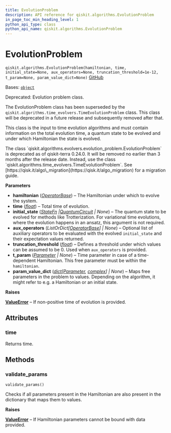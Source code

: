 ```yaml
---
title: EvolutionProblem
description: API reference for qiskit.algorithms.EvolutionProblem
in_page_toc_min_heading_level: 1
python_api_type: class
python_api_name: qiskit.algorithms.EvolutionProblem
---
```


# EvolutionProblem

<span id="qiskit.algorithms.EvolutionProblem" />

`qiskit.algorithms.EvolutionProblem(hamiltonian, time, initial_state=None, aux_operators=None, truncation_threshold=1e-12, t_param=None, param_value_dict=None)` [GitHub](https://github.com/qiskit/qiskit/tree/stable/0.45/qiskit/algorithms/evolvers/evolution_problem.py "view source code")

Bases: [`object`](https://docs.python.org/3/library/functions.html#object "(in Python v3.12)")

Deprecated: Evolution problem class.

The EvolutionProblem class has been superseded by the `qiskit.algorithms.time_evolvers.TimeEvolutionProblem` class. This class will be deprecated in a future release and subsequently removed after that.

This class is the input to time evolution algorithms and must contain information on the total evolution time, a quantum state to be evolved and under which Hamiltonian the state is evolved.

<Admonition title="Deprecated since version 0.24.0" type="danger">
  The class `qiskit.algorithms.evolvers.evolution_problem.EvolutionProblem` is deprecated as of qiskit-terra 0.24.0. It will be removed no earlier than 3 months after the release date. Instead, use the class `qiskit.algorithms.time_evolvers.TimeEvolutionProblem`. See [https://qisk.it/algo\_migration](https://qisk.it/algo_migration) for a migration guide.
</Admonition>

**Parameters**

*   **hamiltonian** ([*OperatorBase*](qiskit.opflow.OperatorBase "qiskit.opflow.OperatorBase")) – The Hamiltonian under which to evolve the system.
*   **time** ([*float*](https://docs.python.org/3/library/functions.html#float "(in Python v3.12)")) – Total time of evolution.
*   **initial\_state** ([*StateFn*](qiskit.opflow.state_fns.StateFn "qiskit.opflow.state_fns.StateFn")  *|*[*QuantumCircuit*](qiskit.circuit.QuantumCircuit "qiskit.circuit.QuantumCircuit") *| None*) – The quantum state to be evolved for methods like Trotterization. For variational time evolutions, where the evolution happens in an ansatz, this argument is not required.
*   **aux\_operators** (*ListOrDict\[*[*OperatorBase*](qiskit.opflow.OperatorBase "qiskit.opflow.OperatorBase")*] | None*) – Optional list of auxiliary operators to be evaluated with the evolved `initial_state` and their expectation values returned.
*   **truncation\_threshold** ([*float*](https://docs.python.org/3/library/functions.html#float "(in Python v3.12)")) – Defines a threshold under which values can be assumed to be 0. Used when `aux_operators` is provided.
*   **t\_param** ([*Parameter*](qiskit.circuit.Parameter "qiskit.circuit.Parameter") *| None*) – Time parameter in case of a time-dependent Hamiltonian. This free parameter must be within the `hamiltonian`.
*   **param\_value\_dict** ([*dict*](https://docs.python.org/3/library/stdtypes.html#dict "(in Python v3.12)")*\[*[*Parameter*](qiskit.circuit.Parameter "qiskit.circuit.Parameter")*,* [*complex*](https://docs.python.org/3/library/functions.html#complex "(in Python v3.12)")*] | None*) – Maps free parameters in the problem to values. Depending on the algorithm, it might refer to e.g. a Hamiltonian or an initial state.

**Raises**

[**ValueError**](https://docs.python.org/3/library/exceptions.html#ValueError "(in Python v3.12)") – If non-positive time of evolution is provided.

## Attributes

<span id="qiskit.algorithms.EvolutionProblem.time" />

### time

Returns time.

## Methods

### validate\_params

<span id="qiskit.algorithms.EvolutionProblem.validate_params" />

`validate_params()`

Checks if all parameters present in the Hamiltonian are also present in the dictionary that maps them to values.

**Raises**

[**ValueError**](https://docs.python.org/3/library/exceptions.html#ValueError "(in Python v3.12)") – If Hamiltonian parameters cannot be bound with data provided.

